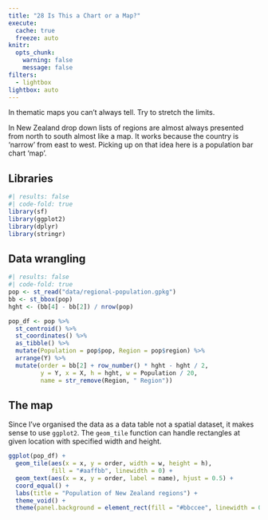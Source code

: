 ```yaml
---
title: "28 Is This a Chart or a Map?"
execute: 
  cache: true
  freeze: auto
knitr:
  opts_chunk: 
    warning: false
    message: false
filters:
  - lightbox
lightbox: auto
---
```


In thematic maps you can't always tell. Try to stretch the limits.

In New Zealand drop down lists of regions are almost always presented from north to south almost like a map. It works because the country is 'narrow' from east to west. Picking up on that idea here is a population bar chart 'map'.

## Libraries
```r
#| results: false
#| code-fold: true
library(sf)
library(ggplot2)
library(dplyr)
library(stringr)
```

## Data wrangling
```r
#| results: false
#| code-fold: true
pop <- st_read("data/regional-population.gpkg")
bb <- st_bbox(pop)
hght <- (bb[4] - bb[2]) / nrow(pop)

pop_df <- pop %>% 
  st_centroid() %>%
  st_coordinates() %>%
  as_tibble() %>%
  mutate(Population = pop$pop, Region = pop$region) %>%
  arrange(Y) %>%
  mutate(order = bb[2] + row_number() * hght - hght / 2,
         y = Y, x = X, h = hght, w = Population / 20,
         name = str_remove(Region, " Region"))
```

## The map
Since I've organised the data as a data table not a spatial dataset, it makes sense to use `ggplot2`. The `geom_tile` function can handle rectangles at given location with specified width and height.

```r
ggplot(pop_df) +
  geom_tile(aes(x = x, y = order, width = w, height = h), 
            fill = "#aaffbb", linewidth = 0) +
  geom_text(aes(x = x, y = order, label = name), hjust = 0.5) +
  coord_equal() +
  labs(title = "Population of New Zealand regions") +
  theme_void() +
  theme(panel.background = element_rect(fill = "#bbccee", linewidth = 0))
```